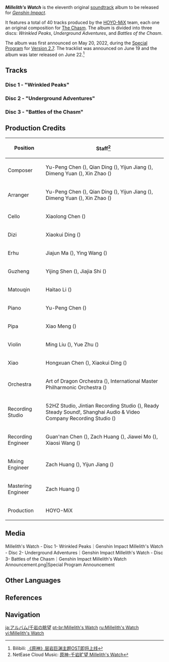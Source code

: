 <!--{{SoundtrackTabs}}-->
{{Album Infobox
|image       = Millelith's Watch.png
|type        = Original Game Soundtracks
|releaseDate = 2022-06-22
|length      = 1 hr 41 min - 40 tracks
|spotify     = 26mat5fAFSQnto8pFSQHbb
|youtube     = OLAK5uy_loYBVH1xYzGQWk4OcbLxEjKhy4czc97R4
|previous    = [[Islands of the Lost and Forgotten]]
|next        = [[The Shimmering Voyage Vol. 2]]
}}
'''''Millelith's Watch''''' is the eleventh original [[soundtrack]] album to be released for ''[[Genshin Impact]]''.

It features a total of 40 tracks produced by the [[HOYO-MiX]] team, each one an original composition for [[The Chasm]]. The album is divided into three discs: ''Wrinkled Peaks'', ''Underground Adventures'', and ''Battles of the Chasm''.

The album was first announced on May 20, 2022, during the [[Special Program]] for [[Version 2.7]]. The tracklist was announced on June 19 and the album was later released on June 22.<ref>Bilibili: [https://t.bilibili.com/673334173613686792?spm_id_from=333.999.0.0 《原神》层岩巨渊主题OST即将上线]</ref>

==Tracks==
===Disc 1 - "Wrinkled Peaks"===
{{Soundtracks by Category Table|Millelith's Watch Disc 1 Soundtracks|hidealbum=1}}

===Disc 2 - "Underground Adventures"===
{{Soundtracks by Category Table|Millelith's Watch Disc 2 Soundtracks|hidealbum=1|noplayer=1}}

===Disc 3 - "Battles of the Chasm"===
{{Soundtracks by Category Table|Millelith's Watch Disc 3 Soundtracks|hidealbum=1|noplayer=1}}

==Production Credits==
{| class="wikitable" style="text-align:left; height:0.5em"
! Position
! Staff<ref>NetEase Cloud Music: [https://music.163.com/#/album?id=146627102 原神-千岩旷望 Millelith's Watch]</ref>
|-
! Composer
| Yu-Peng Chen ({{zh|陈致逸}}), Qian Ding ({{zh|丁谦}}), Yijun Jiang ({{zh|姜以君}}), Dimeng Yuan ({{zh|苑迪萌}}), Xin Zhao ({{zh|赵鑫}})
|-
! Arranger
| Yu-Peng Chen ({{zh|陈致逸}}), Qian Ding ({{zh|丁谦}}), Yijun Jiang ({{zh|姜以君}}), Dimeng Yuan ({{zh|苑迪萌}}), Xin Zhao ({{zh|赵鑫}})
|-
! Cello
| Xiaolong Chen ({{zh|陈小龙}})
|-
! Dizi
| Xiaokui Ding ({{zh|丁晓逵}})
|-
! Erhu
| Jiajun Ma ({{zh|马稼骏}}), Ying Wang ({{zh|王颖}})
|-
! Guzheng
| Yijing Shen ({{zh|申依靖}}), Jiajia Shi ({{zh|施佳加}})
|-
! Matouqin
| Haitao Li ({{zh|李海涛}})
|-
! Piano
| Yu-Peng Chen ({{zh|陈致逸}})
|-
! Pipa
| Xiao Meng ({{zh|孟霄}})
|-
! Violin
| Ming Liu ({{zh|柳鸣}}), Yue Zhu ({{zh|朱玥}})
|-
! Xiao
| Hongxuan Chen ({{zh|陈泓璇}}), Xiaokui Ding ({{zh|丁晓逵}})
|-
! Orchestra
| Art of Dragon Orchestra ({{zh|龙之艺交响乐团}}), International Master Philharmonic Orchestra ({{zh|国际首席爱乐乐团}})
|-
! Recording Studio
| 52HZ Studio, Jintian Recording Studio ({{zh|金田录音棚}}), Ready Steady Sound!, Shanghai Audio & Video Company Recording Studio ({{zh|上海音像公司录音棚}})
|-
! Recording Engineer
| Guan'nan Chen ({{zh|陈冠男}}), Zach Huang ({{zh|黄巍}}), Jiawei Mo ({{zh|莫家伟}}), Xiaosi Wang ({{zh|王小四}})
|-
! Mixing Engineer
| Zach Huang ({{zh|黄巍}}), Yijun Jiang ({{zh|姜以君}})
|-
! Mastering Engineer
| Zach Huang ({{zh|黄巍}})
|-
! Production
| HOYO-MiX
|}

==Media==
<gallery>
Millelith's Watch - Disc 1- Wrinkled Peaks｜Genshin Impact
Millelith's Watch - Disc 2- Underground Adventures｜Genshin Impact
Millelith's Watch - Disc 3- Battles of the Chasm｜Genshin Impact
Millelith's Watch Announcement.png|Special Program Announcement
</gallery>

==Other Languages==
{{Other Languages
|en      = Millelith's Watch
|zhs     = 千岩旷望
|zhs_rm  = Qiānyán Kuàngwàng
|zht     = 千岩曠望
|zht_rm  = Qiānyán Kuàngwàng
|zh_tl   = Millelith's Lookout
|ja      = 千岩の眺望
|ja_rm   = Sengan no Choubou{{Assumed}}
|ja_tl   = Millelith's Lookout
|ko      = {{tt|천암|千岩}}을 바라보며
|ko_rm   = Cheon'am-eul Barabomyeo
|ko_tl   = Watching Millelith
|es      = Vistas de la Geoarmada<ref>Genshin Impact Official Website (Spanish): [https://genshin.hoyoverse.com/m/es/news/detail/21673 Millelith's Watch]</ref>
|es_tl   = Geonavy's Watch
|tr      = 
|tr_tl   = 
|it      = 
|it_tl   = 
}}

==References==
{{Reflist}}

==Navigation==
{{Soundtrack Navbox|Millelith's Watch}}

[[ja:アルバム/千岩の眺望]]
[[pt-br:Millelith's Watch]]
[[ru:Millelith's Watch]]
[[vi:Millelith's Watch]]